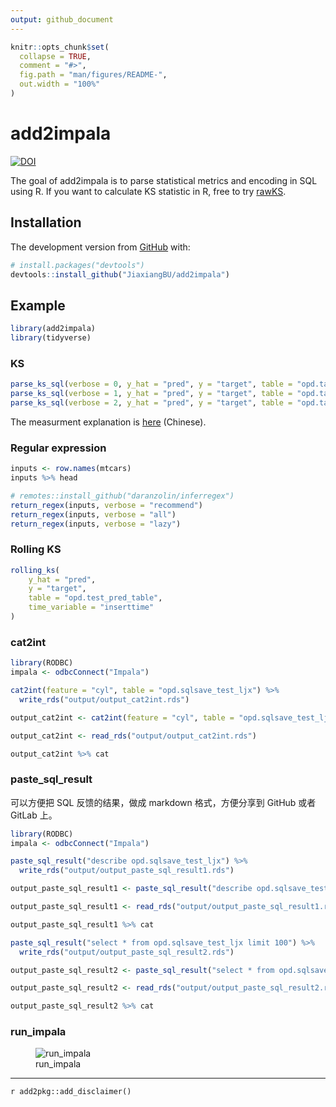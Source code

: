 ```yaml
---
output: github_document
---
```


<!-- README.md is generated from README.Rmd. Please edit that file -->

```r
knitr::opts_chunk$set(
  collapse = TRUE,
  comment = "#>",
  fig.path = "man/figures/README-",
  out.width = "100%"
)
```
# add2impala

<!-- badges: start -->
[![DOI](https://zenodo.org/badge/195213708.svg)](https://zenodo.org/badge/latestdoi/195213708)
<!-- badges: end -->

The goal of add2impala is to parse statistical metrics and encoding in SQL using R.
If you want to calculate KS statistic in R, free to try [rawKS](https://github.com/JiaxiangBU/rawKS).

## Installation

The development version from [GitHub](https://github.com/) with:

``` r
# install.packages("devtools")
devtools::install_github("JiaxiangBU/add2impala")
```
## Example

```r
library(add2impala)
library(tidyverse)
```

### KS

```r
parse_ks_sql(verbose = 0, y_hat = "pred", y = "target", table = "opd.table")
parse_ks_sql(verbose = 1, y_hat = "pred", y = "target", table = "opd.table")
parse_ks_sql(verbose = 2, y_hat = "pred", y = "target", table = "opd.table")
```

The measurment explanation is 
[here](https://jiaxiangbu.github.io/learn_roc/ks_learning_notes.html#ks)
(Chinese).

### Regular expression

```r
inputs <- row.names(mtcars)
inputs %>% head
```

```r
# remotes::install_github("daranzolin/inferregex")
return_regex(inputs, verbose = "recommend")
return_regex(inputs, verbose = "all")
return_regex(inputs, verbose = "lazy")
```

### Rolling KS

```r
rolling_ks(
    y_hat = "pred",
    y = "target",
    table = "opd.test_pred_table",
    time_variable = "inserttime"
)
```



### cat2int

```r
library(RODBC)
impala <- odbcConnect("Impala")
```

```r
cat2int(feature = "cyl", table = "opd.sqlsave_test_ljx") %>%
  write_rds("output/output_cat2int.rds")
```

```r
output_cat2int <- cat2int(feature = "cyl", table = "opd.sqlsave_test_ljx")
```

```r
output_cat2int <- read_rds("output/output_cat2int.rds")
```

```r
output_cat2int %>% cat
```

### paste_sql_result

可以方便把 SQL 反馈的结果，做成 markdown 格式，方便分享到 GitHub 或者 GitLab 上。

```r
library(RODBC)
impala <- odbcConnect("Impala")
```


```r
paste_sql_result("describe opd.sqlsave_test_ljx") %>%
  write_rds("output/output_paste_sql_result1.rds")
```

```r
output_paste_sql_result1 <- paste_sql_result("describe opd.sqlsave_test_ljx")
```

```r
output_paste_sql_result1 <- read_rds("output/output_paste_sql_result1.rds")
```

```r
output_paste_sql_result1 %>% cat
```

```r
paste_sql_result("select * from opd.sqlsave_test_ljx limit 100") %>%
  write_rds("output/output_paste_sql_result2.rds")
```

```r
output_paste_sql_result2 <- paste_sql_result("select * from opd.sqlsave_test_ljx limit 100")
```

```r
output_paste_sql_result2 <- read_rds("output/output_paste_sql_result2.rds")
```

```r
output_paste_sql_result2 %>% cat
```

### run_impala

![run_impala](https://user-images.githubusercontent.com/15884785/64419208-ed9f6f00-d0ce-11e9-8032-3418e97bf76c.png)

***

`r add2pkg::add_disclaimer()`
